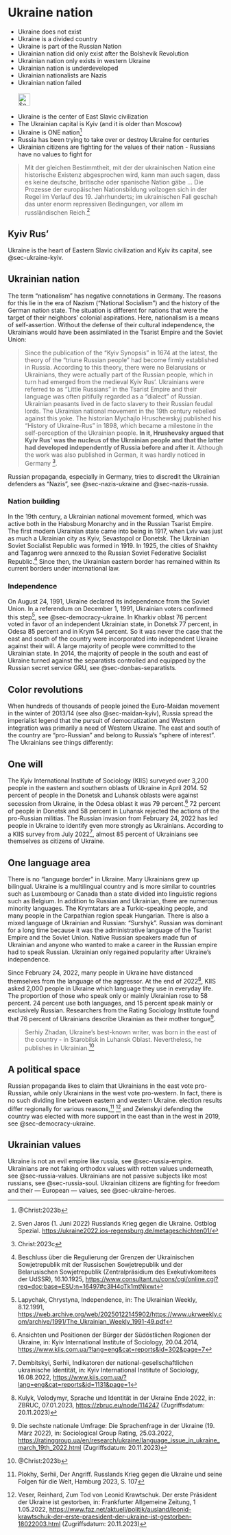 # Ukraine nation {#sec-ukraine-nation}

::: {.callout-caution title="Myth"}
- Ukraine does not exist
- Ukraine is a divided country
- Ukraine is part of the Russian Nation
- Ukrainian nation did only exist after the Bolshevik Revolution
- Ukrainian nation only exists in western Ukraine
- Ukrainian nation is underdeveloped
- Ukrainian nationalists are Nazis
- Ukrainian nation failed
[<br></br>![Search for topic in EUvsDisinfo](../all_common_img/EUvsDisinfo_400x240.jpg){height=2em}](https://euvsdisinfo.eu/disinformation-cases/?text=ukraine%20nation&sort=relevance)
:::

::: {.callout-tip title="Truth"}
- Ukraine is the center of East Slavic civilization
- The Ukrainian capital is Kyiv (and it is older than Moscow)
- Ukraine is ONE nation^[@Christ:2023b]
- Russia has been trying to take over or destroy Ukraine for centuries
- Ukrainian citizens are fighting for the values of their nation - Russians have no values to fight for
:::

> Mit der gleichen Bestimmtheit, mit der der ukrainischen Nation eine historische Existenz abgesprochen wird, kann man auch sagen, dass es keine deutsche, britische oder spanische Nation gäbe ... Die Prozesse der europäischen Nationsbildung vollzogen sich in der Regel im Verlauf des 19. Jahrhunderts; im ukrainischen Fall geschah das unter enorm repressiven Bedingungen, vor allem im russländischen Reich.[^ukraine-nation-1] 


## Kyiv Rus'

Ukraine is the heart of Eastern Slavic civilization and Kyiv its capital, see @sec-ukraine-kyiv.


## Ukrainian nation

The term “nationalism” has negative connotations in Germany. The reasons for this lie in the era of Nazism ("National Socialism") and the history of the German nation state. The situation is different for nations that were the target of their neighbors' colonial aspirations. Here, nationalism is a means of self-assertion. Without the defense of their cultural independence, the Ukrainians would have been assimilated in the Tsarist Empire and the Soviet Union:

> Since the publication of the “Kyiv Synopsis” in 1674 at the latest, the theory of the “triune Russian people” had become firmly established in Russia. According to this theory, there were no Belarusians or Ukrainians, they were actually part of the Russian people, which in turn had emerged from the medieval Kyiv Rus'. Ukrainians were referred to as “Little Russians” in the Tsarist Empire and their language was often pitifully regarded as a “dialect” of Russian. Ukrainian peasants lived in de facto slavery to their Russian feudal lords. The Ukrainian national movement in the 19th century rebelled against this yoke. The historian Mychajlo Hruschewskyj published his “History of Ukraine-Rus” in 1898, which became a milestone in the self-perception of the Ukrainian people. **In it, Hrushevsky argued that Kyiv Rus' was the nucleus of the Ukrainian people and that the latter had developed independently of Russia before and after it**. Although the work was also published in German, it was hardly noticed in Germany ^[Christ:2023c].

Russian propaganda, especially in Germany, tries to discredit the Ukrainian defenders as “Nazis”, see @sec-nazis-ukraine and @sec-nazis-russia.


### Nation building

In the 19th century, a Ukrainian national movement formed, which was active both in the Habsburg Monarchy and in the Russian Tsarist Empire. The first modern Ukrainian state came into being in 1917, when Lviv was just as much a Ukrainian city as Kyiv, Sevastopol or Donetsk. The Ukrainian Soviet Socialist Republic was formed in 1919. In 1925, the cities of Shakhty and Taganrog were annexed to the Russian Soviet Federative Socialist Republic.[^uif-52] Since then, the Ukrainian eastern border has remained within its current borders under international law.


### Independence

On August 24, 1991, Ukraine declared its independence from the Soviet Union. In a referendum on December 1, 1991, Ukrainian voters confirmed this step[^uif-53], see @sec-democracy-ukraine. In Kharkiv oblast 76 percent voted in favor of an independent Ukrainian state, in Donetsk 77 percent, in Odesa 85 percent and in Krym 54 percent. So it was never the case that the east and south of the country were incorporated into independent Ukraine against their will. A large majority of people were committed to the Ukrainian state. In 2014, the majority of people in the south and east of Ukraine turned against the separatists controlled and equipped by the Russian secret service GRU, see @sec-donbas-separatists.


## Color revolutions

When hundreds of thousands of people joined the Euro-Maidan movement in the winter of 2013/14 (see also @sec-maidan-kyiv), Russia spread the imperialist legend that the pursuit of democratization and Western integration was primarily a need of Western Ukraine. The east and south of the country are “pro-Russian” and belong to Russia's “sphere of interest”. The Ukrainians see things differently:


## One will

The Kyiv International Institute of Sociology (KIIS) surveyed over 3,200 people in the eastern and southern oblasts of Ukraine in April 2014. 52 percent of people in the Donetsk and Luhansk oblasts were against secession from Ukraine, in the Odesa oblast it was 79 percent.[^uif-54] 72 percent of people in Donetsk and 58 percent in Luhansk rejected the actions of the pro-Russian militias. The Russian invasion from February 24, 2022 has led people in Ukraine to identify even more strongly as Ukrainians. According to a KIIS survey from July 2022[^uif-55], almost 85 percent of Ukrainians see themselves as citizens of Ukraine.


## One language area

There is no “language border” in Ukraine. Many Ukrainians grew up bilingual. Ukraine is a multilingual country and is more similar to countries such as Luxembourg or Canada than a state divided into linguistic regions such as Belgium. In addition to Russian and Ukrainian, there are numerous minority languages. The Krymtatars are a Turkic-speaking people, and many people in the Carpathian region speak Hungarian. There is also a mixed language of Ukrainian and Russian: “Surshyk”. Russian was dominant for a long time because it was the administrative language of the Tsarist Empire and the Soviet Union. Native Russian speakers made fun of Ukrainian and anyone who wanted to make a career in the Russian empire had to speak Russian. Ukrainian only regained popularity after Ukraine's independence.

Since February 24, 2022, many people in Ukraine have distanced themselves from the language of the aggressor. At the end of 2022[^uif-56], KIIS asked 2,000 people in Ukraine which language they use in everyday life. The proportion of those who speak only or mainly Ukrainian rose to 58 percent. 24 percent use both languages, and 15 percent speak mainly or exclusively Russian. Researchers from the Rating Sociology Institute found that 76 percent of Ukrainians describe Ukrainian as their mother tongue[^uif-57].

> Serhiy Zhadan, Ukraine's best-known writer, was born in the east of the country - in Starobilsk in Luhansk Oblast. Nevertheless, he publishes in Ukrainian.^[@Christ:2023b]


## A political space

Russian propaganda likes to claim that Ukrainians in the east vote pro-Russian, while only Ukrainians in the west vote pro-western. In fact, there is no such dividing line between eastern and western Ukraine. election results differ regionally for various reasons,[^uif-58] [^uif-59] and Zelenskyi defending the country was elected with more support in the east than in the west in 2019, see @sec-democracy-ukraine.


## Ukrainian values

Ukraine is not an evil empire like russia, see @sec-russia-empire. Ukrainians are not faking orthodox values with rotten values underneath, see @sec-russia-values. Ukrainians are not passive subjects like most russians, see @sec-russia-soul. Ukrainian citizens are fighting for freedom and their — European — values, see @sec-ukraine-heroes.


[^ukraine-nation-1]:  Sven Jaros (1. Juni 2022) Russlands Krieg gegen die Ukraine. Ostblog Spezial. [https://ukraine2022.ios-regensburg.de/metageschichten01/](https://ukraine2022.ios-regensburg.de/metageschichten01/)

[^uif-52]: Beschluss über die Regulierung der Grenzen der Ukrainischen Sowjetrepublik mit der Russischen Sowjetrepublik und der Belarusischen Sowjetrepublik (Zentralpräsidium des Exekutivkomitees der UdSSR), 16.10.1925, [https://www.consultant.ru/cons/cgi/online.cgi?req=doc;base=ESU;n=16497#c3lH4oTk1mtNixwt](https://www.consultant.ru/cons/cgi/online.cgi?req=doc;base=ESU;n=16497#c3lH4oTk1mtNixwt)

[^uif-53]: Lapychak, Chrystyna, Independence, in: The Ukrainian Weekly, 8.12.1991, [https://web.archive.org/web/20250122145902/https://www.ukrweekly.com/archive/1991/The_Ukrainian_Weekly_1991-49.pdf](https://web.archive.org/web/20250122145902/https://www.ukrweekly.com/archive/1991/The_Ukrainian_Weekly_1991-49.pdf)

[^uif-54]: Ansichten und Positionen der Bürger der Südöstlichen Regionen der Ukraine, in: Kyiv International Institute of Sociology, 20.04.2014, [https://www.kiis.com.ua/?lang=eng&cat=reports&id=302&page=7](https://www.kiis.com.ua/?lang=eng&cat=reports&id=302&page=7)

[^uif-55]: Dembitskyi, Serhii, Indikatoren der national-gesellschaftlichen ukrainische Identität, in: Kyiv International Institute of Sociology, 16.08.2022, [https://www.kiis.com.ua/?lang=eng&cat=reports&id=1131&page=1](https://www.kiis.com.ua/?lang=eng&cat=reports&id=1131&page=1)

[^uif-56]: Kulyk, Volodymyr, Sprache und Identität in der Ukraine Ende 2022, in: ZBRUC, 07.01.2023, [https://zbruc.eu/node/114247](https://zbruc.eu/node/114247) (Zugriffsdatum: 20.11.2023)

[^uif-57]: Die sechste nationale Umfrage: Die Sprachenfrage in der Ukraine (19. März 2022), in: Sociological Group Rating, 25.03.2022, [https://ratinggroup.ua/en/research/ukraine/language_issue_in_ukraine_march_19th_2022.html](https://ratinggroup.ua/en/research/ukraine/language_issue_in_ukraine_march_19th_2022.html) (Zugriffsdatum: 20.11.2023)

[^uif-58]: Plokhy, Serhii, Der Angriff. Russlands Krieg gegen die Ukraine und seine Folgen für die Welt, Hamburg 2023, S. 107

[^uif-59]: Veser, Reinhard, Zum Tod von Leonid Krawtschuk. Der erste Präsident der Ukraine ist gestorben, in: Frankfurter Allgemeine Zeitung, 1 1.05.2022, [https://www.faz.net/aktuell/politik/ausland/leonid-krawtschuk-der-erste-praesident-der-ukraine-ist-gestorben-18022003.html](https://www.faz.net/aktuell/politik/ausland/leonid-krawtschuk-der-erste-praesident-der-ukraine-ist-gestorben-18022003.html) (Zugriffsdatum: 20.11.2023)


